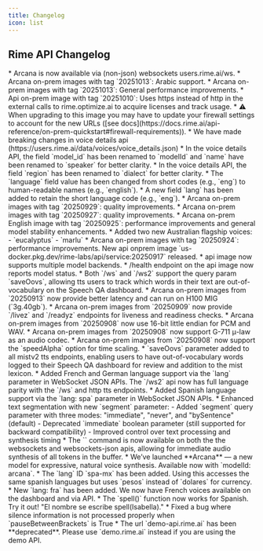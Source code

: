 ```yaml
---
title: Changelog
icon: list
---
```


## Rime API Changelog

<Update label="2025-10-14">
 * Arcana is now available via (non-json) websockets users.rime.ai/ws.
</Update>

<Update label="2025-10-13">
 * Arcana on-prem images with tag `20251013`: Arabic support.
 * Arcana on-prem images with tag `20251013`: General performance improvements.
</Update>

<Update label="2025-10-10">
 * Api on-prem image with tag `20251010`: Uses https instead of http in the external calls to rime.optimize.ai to acquire licenses and track usage.
 * ⚠️ When upgrading to this image you may have to update your firewall settings to account for the new URLs ([see docs](https://docs.rime.ai/api-reference/on-prem-quickstart#firewall-requirements)).
</Update>

<Update label="⚠️ 2025-09-30">
 * We have made breaking changes in voice details api (https://users.rime.ai/data/voices/voice_details.json)
 * In the voice details API, the field `model_id` has been renamed to `modelId` and `name` have been renamed to `speaker` for better clarity.
 * In the voice details API, the field `region` has been renamed to `dialect` for better clarity.
 * The `language` field value has been changed from short codes (e.g., `eng`) to human-readable names (e.g., `english`).
 * A new field `lang` has been added to retain the short language code (e.g., `eng`).
</Update>

<Update label="2025-09-29">
 * Arcana on-prem images with tag `20250929`: quality improvements.
</Update>

<Update label="2025-09-27">
 * Arcana on-prem images with tag `20250927`: quality improvements.
</Update>

<Update label="2025-09-25">
 * Arcana on-prem English image with tag `20250925`: performance improvements and general model stability enhancements.
 * Added two new Australian flagship voices:
   - `eucalyptus`
   - `marlu`
</Update>

<Update label="2025-09-24">
 * Arcana on-prem images with tag `20250924`: performance improvements.
</Update>

<Update label="2025-09-17">
New api onprem image `us-docker.pkg.dev/rime-labs/api/service:20250917` released.
* api image now supports multiple model backends.
* /health endpoint on the api image now reports model status.
</Update>

<Update label="2025-09-13">
 * Both `/ws` and `/ws2` support the query param `saveOovs`, allowing tts users to track which words in their text are out-of-vocabulary on
 the Speech QA dashboard.
</Update>

<Update label="2025-09-13">
 * Arcana on-prem images from `20250913` now provide better latency and can run on H100 MIG (`3g.40gb`).
</Update>

<Update label="2025-09-09">
 * Arcana on-prem images from `20250909` now provide `/livez` and `/readyz` endpoints for liveness and readiness checks.
</Update>

<Update label="2025-09-08">
 * Arcana on-prem images from `20250908` now use 16-bit little endian for PCM and WAV.
 * Arcana on-prem images from `20250908` now support G-711 μ-law as an audio codec.
 * Arcana on-prem images from `20250908` now support the `speedAlpha` option for time scaling.
</Update>

<Update label="2025-09-02">
 * `saveOovs` parameter added to all mistv2 tts endpoints, enabling users to have out-of-vocabulary words logged to their Speech QA dashboard for review and addition to the mist lexicon.
</Update>

<Update label="2025-08-01">
 * Added French and German language support via the `lang` parameter in WebSocket JSON APIs. The `/ws2` api now has full language parity with the `/ws` and http tts endpoints.
</Update>

<Update label="2025-07-31">
 * Added Spanish language support via the `lang: spa` parameter in WebSocket JSON APIs.
 * Enhanced text segmentation with new `segment` parameter:
   - Added `segment` query parameter with three modes: "immediate", "never", and "bySentence" (default)
   - Deprecated `immediate` boolean parameter (still supported for backward compatibility)
   - Improved control over text processing and synthesis timing
</Update>

<Update label="2025-05-27">
 * The `<FLUSH>` command is now available on both the the websockets and websockets-json apis, allowing for immediate audio synthesis of all tokens in the buffer.
</Update>

<Update label="2025-04-24">
 * We’ve launched **Arcana** — a new model for expressive, natural voice synthesis. Available now with `modelId: arcana`.
</Update>

<Update label="2025-03-28">
 * The `lang` ID `spa-mx` has been added. Using this accesses the same spanish languages but uses `pesos` instead of `dolares` for currency.
 * New `lang: fra` has been added. We now have French voices available on the dashboard and via API.
</Update>

<Update label="2025-03-26">
  * The `spell()` function now works for Spanish. Try it out! "El nombre se escribe spell(Isabella)."
  * Fixed a bug where silence information is not processed properly when `pauseBetweenBrackets` is True
  * The url `demo-api.rime.ai` has been **deprecated**. Please use `demo.rime.ai` instead if you are using the demo API.
</Update>

